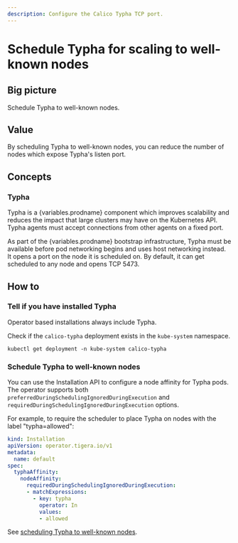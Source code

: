 ```yaml
---
description: Configure the Calico Typha TCP port.
---
```



# Schedule Typha for scaling to well-known nodes


## Big picture

Schedule Typha to well-known nodes.

## Value

By scheduling Typha to well-known nodes, you can reduce the number of nodes which expose
Typha's listen port.

## Concepts

### Typha

Typha is a {variables.prodname} component which improves scalability and reduces the impact that
large clusters may have on the Kubernetes API. Typha agents must accept connections from other agents on a fixed port.

As part of the {variables.prodname} bootstrap infrastructure, Typha must be available before
pod networking begins and uses host networking instead. It opens a port on the node it is
scheduled on. By default, it can get scheduled to any node and opens TCP 5473.

## How to

### Tell if you have installed Typha

<Tabs>
<TabItem label="Operator" value="Operator-0">

Operator based installations always include Typha.

</TabItem>
<TabItem label="Manifest" value="Manifest-1">

Check if the `calico-typha` deployment exists in the `kube-system` namespace.

```
kubectl get deployment -n kube-system calico-typha
```

</TabItem>
</Tabs>

### Schedule Typha to well-known nodes

<Tabs>
<TabItem label="Operator" value="Operator-2">

You can use the Installation API to configure a node affinity for Typha pods. The operator supports both
`preferredDuringSchedulingIgnoredDuringExecution` and `requiredDuringSchedulingIgnoredDuringExecution` options.

For example, to require the scheduler to place Typha on nodes with the label "typha=allowed":

```yaml
kind: Installation
apiVersion: operator.tigera.io/v1
metadata:
  name: default
spec:
  typhaAffinity:
    nodeAffinity:
      requiredDuringSchedulingIgnoredDuringExecution:
      - matchExpressions:
     	- key: typha
          operator: In
          values:
          - allowed
```

</TabItem>
<TabItem label="Manifest" value="Manifest-3">

See [scheduling Typha to well-known nodes](https://kubernetes.io/docs/concepts/configuration/assign-pod-node/).

</TabItem>
</Tabs>

